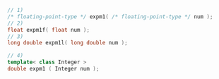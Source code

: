 ```cpp
// 1)
/* floating-point-type */ expm1( /* floating-point-type */ num );
// 2)
float expm1f( float num );
// 3)
long double expm1l( long double num );
```
```cpp title="Additional Overloads"
// 4)
template< class Integer >
double expm1 ( Integer num );
```